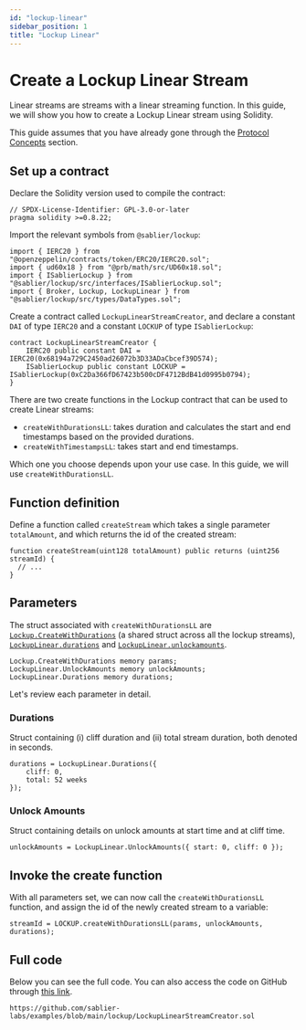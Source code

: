 ```yaml
---
id: "lockup-linear"
sidebar_position: 1
title: "Lockup Linear"
---
```



# Create a Lockup Linear Stream

Linear streams are streams with a linear streaming function. In this guide, we will show you how to create a Lockup
Linear stream using Solidity.

This guide assumes that you have already gone through the [Protocol Concepts](/concepts/streaming) section.

<AdmonitionSimpleCode />

## Set up a contract

Declare the Solidity version used to compile the contract:

```solidity
// SPDX-License-Identifier: GPL-3.0-or-later
pragma solidity >=0.8.22;
```

Import the relevant symbols from `@sablier/lockup`:

```solidity
import { IERC20 } from "@openzeppelin/contracts/token/ERC20/IERC20.sol";
import { ud60x18 } from "@prb/math/src/UD60x18.sol";
import { ISablierLockup } from "@sablier/lockup/src/interfaces/ISablierLockup.sol";
import { Broker, Lockup, LockupLinear } from "@sablier/lockup/src/types/DataTypes.sol";
```

Create a contract called `LockupLinearStreamCreator`, and declare a constant `DAI` of type `IERC20` and a constant
`LOCKUP` of type `ISablierLockup`:

```solidity
contract LockupLinearStreamCreator {
    IERC20 public constant DAI = IERC20(0x68194a729C2450ad26072b3D33ADaCbcef39D574);
    ISablierLockup public constant LOCKUP = ISablierLockup(0xC2Da366fD67423b500cDF4712BdB41d0995b0794);
}
```

<Deployment protocol="Lockup" />

There are two create functions in the Lockup contract that can be used to create Linear streams:

- `createWithDurationsLL`: takes duration and calculates the start and end timestamps based on the provided durations.
- `createWithTimestampsLL`: takes start and end timestamps.

Which one you choose depends upon your use case. In this guide, we will use `createWithDurationsLL`.

## Function definition

Define a function called `createStream` which takes a single parameter `totalAmount`, and which returns the id of the
created stream:

```solidity
function createStream(uint128 totalAmount) public returns (uint256 streamId) {
  // ...
}
```

<TokenApproval />

## Parameters

The struct associated with `createWithDurationsLL` are
[`Lockup.CreateWithDurations`](/reference/lockup/contracts/types/library.Lockup#createwithdurations) (a shared struct
across all the lockup streams),
[`LockupLinear.durations`](/reference/lockup/contracts/types/library.LockupLinear#durations) and
[`LockupLinear.unlockamounts`](/reference/lockup/contracts/types/library.LockupLinear#unlockamounts).

```solidity
Lockup.CreateWithDurations memory params;
LockupLinear.UnlockAmounts memory unlockAmounts;
LockupLinear.Durations memory durations;
```

Let's review each parameter in detail.

<LockupParam />

### Durations

Struct containing (i) cliff duration and (ii) total stream duration, both denoted in seconds.

```solidity
durations = LockupLinear.Durations({
    cliff: 0,
    total: 52 weeks
});
```

### Unlock Amounts

Struct containing details on unlock amounts at start time and at cliff time.

```solidity
unlockAmounts = LockupLinear.UnlockAmounts({ start: 0, cliff: 0 });
```

## Invoke the create function

With all parameters set, we can now call the `createWithDurationsLL` function, and assign the id of the newly created
stream to a variable:

```solidity
streamId = LOCKUP.createWithDurationsLL(params, unlockAmounts, durations);
```

## Full code

Below you can see the full code. You can also access the code on GitHub through
[this link](https://github.com/sablier-labs/examples/blob/main/lockup/LockupLinearStreamCreator.sol).

```solidity reference title="Lockup Linear Stream Creator"
https://github.com/sablier-labs/examples/blob/main/lockup/LockupLinearStreamCreator.sol
```
